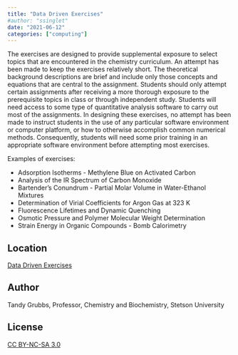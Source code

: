 ```yaml
---
title: "Data Driven Exercises"
#author: "ssinglet"
date: "2021-06-12"
categories: ["computing"]
---
```


The exercises are designed to provide supplemental exposure to select topics that are encountered in the chemistry curriculum. An attempt has been made to keep the exercises relatively short. The theoretical background descriptions are brief and include only those concepts and equations that are central to the assignment. Students should only attempt certain assignments after receiving a more thorough exposure to the prerequisite topics in class or through independent study. Students will need access to some type of quantitative analysis software to carry out most of the assignments. In designing these exercises, no attempt has been made to instruct students in the use of any particular software environment or computer platform, or how to otherwise accomplish common numerical methods. Consequently, students will need some prior training in an appropriate software environment before attempting most exercises.

Examples of exercises:

-   Adsorption Isotherms - Methylene Blue on Activated Carbon
-   Analysis of the IR Spectrum of Carbon Monoxide
-   Bartender's Conundrum - Partial Molar Volume in Water-Ethanol Mixtures
-   Determination of Virial Coefficients for Argon Gas at 323 K
-   Fluorescence Lifetimes and Dynamic Quenching
-   Osmotic Pressure and Polymer Molecular Weight Determination
-   Strain Energy in Organic Compounds - Bomb Calorimetry


## Location {#location}

[Data Driven Exercises](https://chem.libretexts.org/Bookshelves/Physical_and_Theoretical_Chemistry_Textbook_Maps/Exercises%3A_Physical_and_Theoretical_Chemistry/Data-Driven_Exercises)


## Author {#author}

Tandy Grubbs, Professor, Chemistry and Biochemistry, Stetson University


## License {#license}

[CC BY-NC-SA 3.0](http://creativecommons.org/licenses/by-nc-sa/3.0/us/)